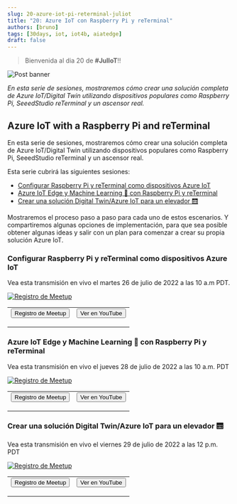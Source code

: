 ```yaml
---
slug: 20-azure-iot-pi-reterminal-juliot
title: "20: Azure IoT con Raspberry Pi y reTerminal"
authors: [bruno]
tags: [30days, iot, iot4b, aiatedge]
draft: false
---
```


<head>
  <meta name="twitter:url" content="https://julyot.dev/blog/20-azure-iot-pi-reterminal-juliot" />
  <meta name="twitter:title" content="Azure IoT con Raspberry Pi y reTerminal" />
  <meta name="twitter:description" content="Azure IoT con Raspberry Pi y reTerminal" />
  <meta name="twitter:image" content="https://julyot.dev/img/png/JulyOT-banner-20-azure-iot-pi-reterminal-juliot.png" />
  <meta name="twitter:card" content="summary_large_image" />
  <meta name="twitter:creator" content="@elbruno" />
  <meta name="twitter:site" content="@AzureAdvocates" />
  <link rel="canonical" href="https://julyot.dev/blog/20-azure-iot-pi-reterminal-juliot" />
</head>

> Bienvenida al dia 20 de **#JulIoT**!!

![Post banner](/img/png/JulyOT-banner-20-azure-iot-pi-reterminal-juliot.png)

_En esta serie de sesiones, mostraremos cómo crear una solución completa de Azure IoT/Digital Twin utilizando dispositivos populares como Raspberry Pi, SeeedStudio reTerminal y un ascensor real._

## Azure IoT with a Raspberry Pi and reTerminal

En esta serie de sesiones, mostraremos cómo crear una solución completa de Azure IoT/Digital Twin utilizando dispositivos populares como Raspberry Pi, SeeedStudio reTerminal y un ascensor real.

Esta serie cubrirá las siguientes sesiones:

- [Configurar Raspberry Pi y reTerminal como dispositivos Azure IoT](#configurar-raspberry-pi-y-reterminal-como-dispositivos-azure-iot)
- [Azure IoT Edge y Machine Learning 🧠 con Raspberry Pi y reTerminal](#azure-iot-edge-y-machine-learning-🧠-con-raspberry-pi-y-reterminal)
- [Crear una solución Digital Twin/Azure IoT para un elevador 🛗](#crear-una-solución-digital-twinazure-iot-para-un-elevador-🛗)

Mostraremos el proceso paso a paso para cada uno de estos escenarios. Y compartiremos algunas opciones de implementación, para que sea posible obtener algunas ideas y salir con un plan para comenzar a crear su propia solución Azure IoT.

### Configurar Raspberry Pi y reTerminal como dispositivos Azure IoT

Vea esta transmisión en vivo el martes 26 de julio de 2022 a las 10 a.m PDT.

[![Registro de Meetup](https://www.meetup.com/_next/image/?url=https%3A%2F%2Fsecure-content.meetupstatic.com%2Fimages%2Fclassic-events%2F504722868%2F676x380.webp&w=3840&q=75)](https://www.meetup.com/microsoft-reactor-toronto/events/286475097/)

<table>
<tr style={{border:'0px', 'background-color':'#00000000'}}>
    <td style={{border:'0px', 'text-align': 'center'}}>
        <form action="https://www.meetup.com/microsoft-reactor-toronto/events/286475097/" target="_blank">
            <input type="submit" value="Registro de Meetup" class="clean-btn button button--primary margin-left--md"/>
        </form>
    </td>
    <td style={{border:'0px', 'text-align': 'center'}}>
        <form action="https://aka.ms/Julio26JulIOT1" target="_blank">
            <input type="submit" value="Ver en YouTube" class="clean-btn button button--secondary margin-left--md"/>
        </form>
    </td>
</tr>
</table>

### Azure IoT Edge y Machine Learning 🧠 con Raspberry Pi y reTerminal

Vea esta transmisión en vivo el jueves 28 de julio de 2022 a las 10 a.m. PDT

[![Registro de Meetup](https://www.meetup.com/_next/image/?url=https%3A%2F%2Fsecure-content.meetupstatic.com%2Fimages%2Fclassic-events%2F504722908%2F676x380.webp&w=3840&q=75)](https://www.meetup.com/microsoft-reactor-toronto/events/286474956/)

<table>
<tr style={{border:'0px', 'background-color':'#00000000'}}>
    <td style={{border:'0px', 'text-align': 'center'}}>
        <form action="https://www.meetup.com/microsoft-reactor-toronto/events/286474956/" target="_blank">
            <input type="submit" value="Registro de Meetup" class="clean-btn button button--primary margin-left--md"/>
        </form>
    </td>
    <td style={{border:'0px', 'text-align': 'center'}}>
        <form action="https://aka.ms/Julio28JulIOT2" target="_blank">
            <input type="submit" value="Ver en YouTube" class="clean-btn button button--secondary margin-left--md"/>
        </form>
    </td>
</tr>
</table>

### Crear una solución Digital Twin/Azure IoT para un elevador 🛗

Vea esta transmisión en vivo el viernes 29 de julio de 2022 a las 12 p.m. PDT

[![Registro de Meetup](https://www.meetup.com/_next/image/?url=https%3A%2F%2Fsecure-content.meetupstatic.com%2Fimages%2Fclassic-events%2F504722955%2F676x380.webp&w=3840&q=75)](https://www.meetup.com/microsoft-reactor-toronto/events/286474805/)

<table>
<tr style={{border:'0px', 'background-color':'#00000000'}}>
    <td style={{border:'0px', 'text-align': 'center'}}>
        <form action="https://www.meetup.com/microsoft-reactor-toronto/events/286474805/" target="_blank">
            <input type="submit" value="Registro de Meetup" class="clean-btn button button--primary margin-left--md"/>
        </form>
    </td>
    <td style={{border:'0px', 'text-align': 'center'}}>
        <form action="https://aka.ms/Julio29JulIOT3" target="_blank">
            <input type="submit" value="Ver en YouTube" class="clean-btn button button--secondary margin-left--md"/>
        </form>
    </td>
</tr>
</table>